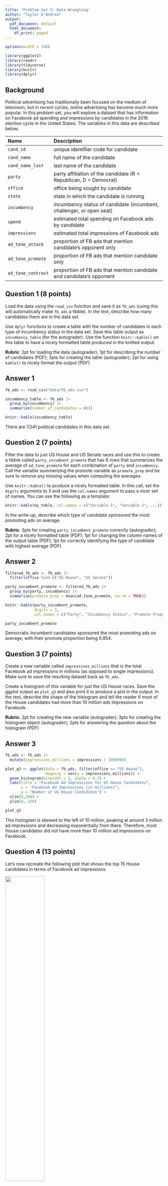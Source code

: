 ```yaml
---
title: 'Problem Set 2: Data Wrangling'
author: "Taylor D'Andrea"
output:
  pdf_document: default
  html_document:
    df_print: paged
---
```


```r
options(width = 100)

library(ggplot2)
library(readr)
library(tidyverse)
library(knitr)
library(dplyr)
```

## Background

Political advertising has traditionally been focused on the medium of television, but in recent cycles, online advertising has become much more popular. In this problem set, you will explore a dataset that has information on Facebook ad spending and impressions by candidates in the 2018 election cycle in the United States. The variables in this data are described below. 

| Name               | Description                                                          |
|:-------------------|:---------------------------------------------------------------------|
| `cand_id`          | unique identifier code for candidate                                 |
| `cand_name`        | full name of the candidate                                           |
| `cand_name_last`   | last name of the candidate                                           |
| `party`            | party affiliation of the candidate (R = Republican, D = Democrat)    |
| `office`           | office being sought by candidate                                     |
| `state`            | state in which the candidate is running                              |
| `incumbency`       | incumbency status of candidate (incumbent, challenger, or open seat) |
| `spend`            | estimated total spending on Facebook ads by candidate                |
| `impressions`      | estimated total impressions of Facebook ads                          |
| `ad_tone_attack`   | proportion of FB ads that mention candidate's opponent only          |
| `ad_tone_promote`  | proportion of FB ads that mention candidate only                     |
| `ad_tone_contrast` | proportion of FB ads that mention candidate and candidate's opponent |

\newpage

## Question 1 (8 points)

Load the data using the `read_csv` function and save it as `fb_ads` (using this will automatically make `fb_ads` a tibble). In the text, describe how many candidates there are in the data set. 

Use `dplyr` functions to create a table with the number of candidates in each type of incumbency status in the data set. Save this table output as `incumbency_table` (for the autograder). Use the function `knitr::kable()` on this table to have a nicely formatted table produced in the knitted output. 

 **Rubric**: 2pt for loading the data (autograder); 1pt for describing the number of candidates (PDF); 3pts for creating the table (autograder); 2pt for using `kable()` to nicely format the output (PDF)

## Answer 1

```r
fb_ads <- read_csv("data/fb_ads.csv")

incumbency_table <- fb_ads |>
  group_by(incumbency) |>
  summarize(number_of_candidates = n())

knitr::kable(incumbency_table)
```

There are 7,041 political candidates in this data set. 

\newpage

## Question 2 (7 points)

Filter the data to just US House and US Senate races and use this to create a tibble called `party_incumbent_promote` that has 6 rows that summarizes the average of `ad_tone_promote` for each combination of `party` and `incumbency`. Call the variable summarizing the promote variable as `promote_prop` and be sure to remove any missing values when computing the averages. 

Use `knitr::kable()` to produce a nicely formatted table. In this call, set the `digits` arguments to 3 and use the `col.names` argument to pass a nicer set of names. You can use the following as a template:

```r
knitr::kable(my_table, col.names = c("Variable 1", "Variable 2", ...))
```

In the write-up, describe which type of candidate sponsored the most promoting ads on average. 

 **Rubric**: 3pts for creating `party_incumbent_promote` correctly (autograder); 2pt for a nicely formatted table (PDF); 1pt for changing the column names of the output table (PDF); 1pt for correctly identifying the type of candidate with highest average (PDF)

## Answer 2

```r
filtered_fb_ads <- fb_ads |>
  filter(office %in% c("US House", "US Senate"))

party_incumbent_promote <- filtered_fb_ads |>
  group_by(party, incumbency) |>
  summarize(promote_prop = mean(ad_tone_promote, na.rm = TRUE))

knitr::kable(party_incumbent_promote, 
             digits = 3, 
             col.names = c("Party", "Incumbency Status", "Promote Proportion"))

party_incumbent_promote
```

Democratic Incumbent candidates sponsored the most promoting ads on average, with their promote proportion being 0.854. 

\newpage

## Question 3 (7 points)

Create a new variable called `impressions_millions` that is the total Facebook ad impressions in millions (as opposed to single impressions). Make sure to save the resulting dataset back as `fb_ads`.

Create a histogram of this variable for just the US House races. Save the ggplot output as `plot_q3` and also print it to produce a plot in the output. In the text, describe the shape of the histogram and tell the reader if most of the House candidates had more than 10 million ads impressions on Facebook. 

 **Rubric:** 2pt for creating the new variable (autograder); 3pts for creating the histogram object (autograder); 2pts for answering the question about the histogram (PDF)

## Answer 3

```r
fb_ads <- fb_ads |>
  mutate(impressions_millions = impressions / 1000000)
```

```r
plot_q3 <- ggplot(data = fb_ads, filter(office == "US House"), 
                  mapping = aes(x = impressions_millions)) +
  geom_histogram(binwidth = 1, alpha = 0.7) + 
  labs(title = "Facebook Ad Impressions for US House Candidates", 
       x = "Facebook Ad Impressions (in millions)", 
       y = "Number of US House Candidates") +
  xlim(0,100) +
  ylim(0, 150)

plot_q3
```

This histogram is skewed to the left of 10 million, peaking at around 3 million ad impressions and decreasing exponentially from there. Therefore, most House candidates did not have more than 10 million ad impressions on Facebook. 

\newpage

## Question 4 (13 points)

Let's now recreate the following plot that shows the top 15 House candidates in terms of Facebook ad impressions. 

![](figures/house-spenders.png){width="50%"}

You should save the `ggplot` output as `fb_top_plot`. You should also write `fb_top_plot` on its own line in the chunk to produce the actual plot. The key features of this graph that you should replicate for the autograder are:

- The barplot should have candidate last names on the y-axis and the `impressions_millions` variable from question 3 on the x-axis. 
- The data feeding into the `ggplot` call should only have US House candidates and only the candidates with the highest 15 `impressions_millions` values. 
- The y-axis should be ordered in ascending values of `impressions_millions` so that the lowest values are at the bottom. You may want to manipulate `cand_name_last` to achieve this. 
- The fill color of the bar plot should be mapped to the `party` variable (but not globally!). 

You do not need to exactly match the labels, but you should have informative labels. The color does not need to match, but if you want to change the fill colors, you can use the `scale_fill_manual(values = c(R = "red", D = "blue"))` function (where you can change the red and blue to whatever you want). 

 **Rubric:** 3pts for correct axes (autograder); 3pts for correct data fed into `ggplot` (autograder); 3pts for the correct ordering of the y-axis (PDF); 3pts for fill being mapped to `party` (autograder); 1pt for plot being in knitted output and having informative labels (PDF)

## Answer 4

```r
top_cand <- fb_ads |> 
  filter(office == "US House") |> 
  slice_max(order_by = impressions_millions, n=15) |>
  mutate(cand_name_last = reorder(cand_name_last, 
                                  impressions_millions))

fb_top_plot <- ggplot(top_cand, aes(x = impressions_millions, 
                                    y = cand_name_last)) +
  geom_bar(stat = "identity", aes (fill = party)) +
  labs(title = "Top 15 House Candidates Facebook Ad Impressions, 2017-2018", 
       x = "Facebook Ad Impressions (in millions)", 
       y = "Candidate Last Name") + 
  scale_fill_manual(values = c(R = "red", D = "blue"))

fb_top_plot
```


```r

```
